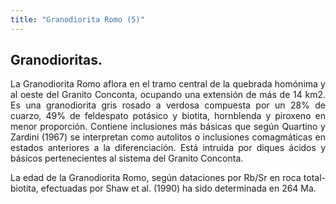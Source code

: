 ```yaml
---
title: "Granodiorita Romo (5)"
---
```


<div style="text-align: justify">

## Granodioritas.

La Granodiorita Romo aflora en el tramo central de la quebrada homónima y al oeste del Granito Conconta, ocupando una extensión de más de 14 km2. Es una granodiorita gris rosado a verdosa compuesta por un 28% de cuarzo, 49% de feldespato potásico y biotita, hornblenda y piroxeno en menor proporción. Contiene inclusiones más básicas que según Quartino y Zardini (1967) se interpretan como autolitos o inclusiones comagmáticas en estados anteriores a la diferenciación. Está intruida por diques ácidos y básicos pertenecientes al sistema del Granito Conconta.

La edad de la Granodiorita Romo, según dataciones por Rb/Sr en roca total-biotita, efectuadas por Shaw et al. (1990) ha sido determinada en 264 Ma.

<div/>
